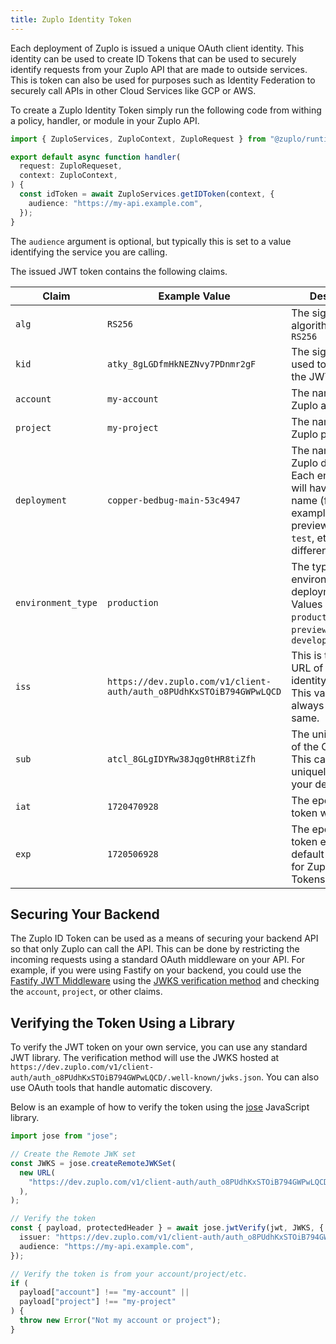 ```yaml
---
title: Zuplo Identity Token
---
```


<EnterpriseFeature name="Zuplo Identity Token" />

Each deployment of Zuplo is issued a unique OAuth client identity. This identity
can be used to create ID Tokens that can be used to securely identify requests
from your Zuplo API that are made to outside services. This is token can also be
used for purposes such as Identity Federation to securely call APIs in other
Cloud Services like GCP or AWS.

To create a Zuplo Identity Token simply run the following code from withing a
policy, handler, or module in your Zuplo API.

```ts
import { ZuploServices, ZuploContext, ZuploRequest } from "@zuplo/runtime";

export default async function handler(
  request: ZuploRequeset,
  context: ZuploContext,
) {
  const idToken = await ZuploServices.getIDToken(context, {
    audience: "https://my-api.example.com",
  });
}
```

The `audience` argument is optional, but typically this is set to a value
identifying the service you are calling.

The issued JWT token contains the following claims.

| Claim              | Example Value                                                        | Description                                                                                                                                             |
| ------------------ | -------------------------------------------------------------------- | ------------------------------------------------------------------------------------------------------------------------------------------------------- |
| `alg`              | `RS256`                                                              | The signing algorithm. Always `RS256`                                                                                                                   |
| `kid`              | `atky_8gLGDfmHkNEZNvy7PDnmr2gF`                                      | The signing key used to generate the JWT                                                                                                                |
| `account`          | `my-account`                                                         | The name of your Zuplo account                                                                                                                          |
| `project`          | `my-project`                                                         | The name of your Zuplo project                                                                                                                          |
| `deployment`       | `copper-bedbug-main-53c4947`                                         | The name of your Zuplo deployment. Each environment will have its own name (for exampleproduction, preview branch `test`, etc. will all be different.). |
| `environment_type` | `production`                                                         | The type of environment this deployment is. Values can be `production`, `preview`, or `development`                                                     |
| `iss`              | `https://dev.zuplo.com/v1/client-auth/auth_o8PUdhKxSTOiB794GWPwLQCD` | This is the issuer URL of the Zuplo identity provider. This value will always be the same.                                                              |
| `sub`              | `atcl_8GLgIDYRw38Jqg0tHR8tiZfh`                                      | The unique identity of the OAuth Client. This can be used to uniquely identify your deployment.                                                         |
| `iat`              | `1720470928`                                                         | The epoch time the token was issued.                                                                                                                    |
| `exp`              | `1720506928`                                                         | The epoch time the token expires. The default expiration for Zuplo Identity Tokens is 10 hours.                                                         |

## Securing Your Backend

The Zuplo ID Token can be used as a means of securing your backend API so that
only Zuplo can call the API. This can be done by restricting the incoming
requests using a standard OAuth middleware on your API. For example, if you were
using Fastify on your backend, you could use the
[Fastify JWT Middleware](https://github.com/fastify/fastify-jwt) using the
[JWKS verification method](https://github.com/fastify/fastify-jwt?tab=readme-ov-file#verifying-with-jwks)
and checking the `account`, `project`, or other claims.

## Verifying the Token Using a Library

To verify the JWT token on your own service, you can use any standard JWT
library. The verification method will use the JWKS hosted at
`https://dev.zuplo.com/v1/client-auth/auth_o8PUdhKxSTOiB794GWPwLQCD/.well-known/jwks.json`.
You can also use OAuth tools that handle automatic discovery.

Below is an example of how to verify the token using the
[jose](https://www.npmjs.com/package/jose) JavaScript library.

```ts
import jose from "jose";

// Create the Remote JWK set
const JWKS = jose.createRemoteJWKSet(
  new URL(
    "https://dev.zuplo.com/v1/client-auth/auth_o8PUdhKxSTOiB794GWPwLQCD/.well-known/jwks.json",
  ),
);

// Verify the token
const { payload, protectedHeader } = await jose.jwtVerify(jwt, JWKS, {
  issuer: "https://dev.zuplo.com/v1/client-auth/auth_o8PUdhKxSTOiB794GWPwLQCD",
  audience: "https://my-api.example.com",
});

// Verify the token is from your account/project/etc.
if (
  payload["account"] !== "my-account" ||
  payload["project"] !== "my-project"
) {
  throw new Error("Not my account or project");
}
```
